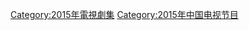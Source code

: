 {{Catnav|頁面分類|...|电视节目|电视剧|每年電視影集|2015年電視影集}}
{{Catnav|頁面分類|...|电视节目|电视剧|各國電視劇|中国电视剧|每年中國電視劇集}}

{{cat year nav
| year = 2015
| cat = 中國電視劇集 
| sortkey = 中國電視劇集
| article = 中國電視劇
| in = 
}}


[[Category:2015年電視劇集|Category:2015年電視劇集]]
[[Category:2015年中国电视节目|Category:2015年中国电视节目]]